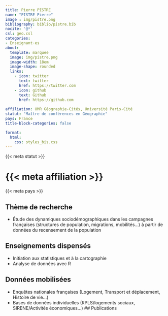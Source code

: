 ```yaml
---
title: Pierre PISTRE
name: "PISTRE Pierre"
image : img/pistre.png
bibliography: biblio/pistre.bib
nocite: '@*'
csl: geo.csl
categories: 
- Enseignant·es
about:
  template: marquee
  image: img/pistre.png
  image-width: 18em
  image-shape: rounded
  links:
    - icon: twitter
      text: twitter
      href: https://twitter.com
    - icon: github
      text: Github
      href: https://github.com
      
affiliation: UMR Géographie-Cités, Université Paris-Cité 
statut: "Maître de conférences en Géographie"
pays: France
title-block-categories: false

format:
  html: 
    css: styles_bis.css
---
```


::: {#profil}
::: {#statut}
{{< meta statut >}}
:::

::: {#affiliation}
# {{< meta affiliation >}}
:::

::: {#pays}
<i class="bi bi-globe2"></i> {{< meta pays >}}\
:::
:::

## <i class="bi bi-ui-checks-grid"></i> Thème de recherche

::: {#liste}
-   Étude des dynamiques sociodémographiques dans les campagnes françaises (structures de population, migrations, mobilités...) à partir de données du recensement de la population
:::

## <i class="bi bi-person-video3"></i> Enseignements dispensés

<div>

-   Initiation aux statistiques et à la cartographie
-   Analyse de données avec R

</div>

## <i class="bi bi-clipboard-data"></i> Données mobilisées

-   Enquêtes nationales françaises (Logement, Transport et déplacement, Histoire de vie...)
-   Bases de données individuelles (RPLS/logements sociaux, SIRENE/Activités économiques...) \## <i class="bi bi-file-earmark-text"></i> Publications

::: {#refs}
:::
